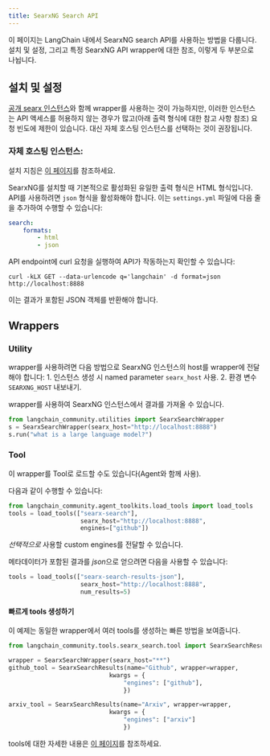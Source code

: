```yaml
---
title: SearxNG Search API
---
```


이 페이지는 LangChain 내에서 SearxNG search API를 사용하는 방법을 다룹니다.
설치 및 설정, 그리고 특정 SearxNG API wrapper에 대한 참조, 이렇게 두 부분으로 나뉩니다.

## 설치 및 설정

[공개 searx 인스턴스](https://searx.space/)와 함께 wrapper를 사용하는 것이 가능하지만, 이러한 인스턴스는 API 액세스를 허용하지 않는 경우가 많고(아래 출력 형식에 대한 참고 사항 참조) 요청 빈도에 제한이 있습니다. 대신 자체 호스팅 인스턴스를 선택하는 것이 권장됩니다.

### 자체 호스팅 인스턴스:

설치 지침은 [이 페이지](https://searxng.github.io/searxng/admin/installation.html)를 참조하세요.

SearxNG를 설치할 때 기본적으로 활성화된 유일한 출력 형식은 HTML 형식입니다.
API를 사용하려면 `json` 형식을 활성화해야 합니다. 이는 `settings.yml` 파일에 다음 줄을 추가하여 수행할 수 있습니다:
```yaml
search:
    formats:
        - html
        - json
```
API endpoint에 curl 요청을 실행하여 API가 작동하는지 확인할 수 있습니다:

`curl -kLX GET --data-urlencode q='langchain' -d format=json http://localhost:8888`

이는 결과가 포함된 JSON 객체를 반환해야 합니다.


## Wrappers

### Utility

wrapper를 사용하려면 다음 방법으로 SearxNG 인스턴스의 host를 wrapper에 전달해야 합니다:
    1. 인스턴스 생성 시 named parameter `searx_host` 사용.
    2. 환경 변수 `SEARXNG_HOST` 내보내기.

wrapper를 사용하여 SearxNG 인스턴스에서 결과를 가져올 수 있습니다.

```python
from langchain_community.utilities import SearxSearchWrapper
s = SearxSearchWrapper(searx_host="http://localhost:8888")
s.run("what is a large language model?")
```

### Tool

이 wrapper를 Tool로 로드할 수도 있습니다(Agent와 함께 사용).

다음과 같이 수행할 수 있습니다:

```python
from langchain_community.agent_toolkits.load_tools import load_tools
tools = load_tools(["searx-search"],
                    searx_host="http://localhost:8888",
                    engines=["github"])
```

*선택적으로* 사용할 custom engines를 전달할 수 있습니다.

메타데이터가 포함된 결과를 *json*으로 얻으려면 다음을 사용할 수 있습니다:
```python
tools = load_tools(["searx-search-results-json"],
                    searx_host="http://localhost:8888",
                    num_results=5)
```

#### 빠르게 tools 생성하기

이 예제는 동일한 wrapper에서 여러 tools를 생성하는 빠른 방법을 보여줍니다.

```python
from langchain_community.tools.searx_search.tool import SearxSearchResults

wrapper = SearxSearchWrapper(searx_host="**")
github_tool = SearxSearchResults(name="Github", wrapper=wrapper,
                            kwargs = {
                                "engines": ["github"],
                                })

arxiv_tool = SearxSearchResults(name="Arxiv", wrapper=wrapper,
                            kwargs = {
                                "engines": ["arxiv"]
                                })
```

tools에 대한 자세한 내용은 [이 페이지](/oss/integrations/tools)를 참조하세요.
